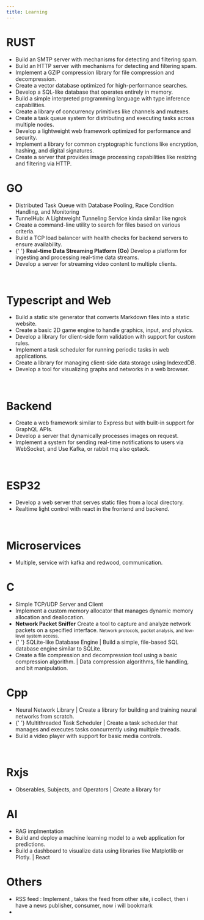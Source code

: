 ```yaml
---
title: Learning
---
```


<div>
	<h1>RUST</h1>
	<ul>
		<li style={{ textDecoration: 'line-through' }}>
			Build an SMTP server with mechanisms for detecting and filtering spam.
		</li>
		<li>
			Build an HTTP server with mechanisms for detecting and filtering spam.
		</li>
		<li>
			Implement a GZIP compression library for file compression and
			decompression.
		</li>
		<li>Create a vector database optimized for high-performance searches.</li>
		<li>Develop a SQL-like database that operates entirely in memory.</li>
		<li>
			Build a simple interpreted programming language with type inference
			capabilities.
		</li>
		<li>
			Create a library of concurrency primitives like channels and mutexes.
		</li>
		<li>
			Create a task queue system for distributing and executing tasks across
			multiple nodes.
		</li>
		<li>
			Develop a lightweight web framework optimized for performance and
			security.
		</li>
		<li>
			Implement a library for common cryptographic functions like encryption,
			hashing, and digital signatures.
		</li>
		<li>
			Create a server that provides image processing capabilities like resizing
			and filtering via HTTP.
		</li>
	</ul>
</div>
<div>
	<h1>GO</h1>
	<ul>
		<li>
			Distributed Task Queue with Database Pooling, Race Condition Handling, and
			Monitoring
		</li>
		<li>TunnelHub: A Lightweight Tunneling Service kinda similar like ngrok</li>
		<li>
			Create a command-line utility to search for files based on various
			criteria.
		</li>
		<li>
			Build a TCP load balancer with health checks for backend servers to ensure
			availability.
		</li>
		<li>
			{' '}
			<strong>Real-time Data Streaming Platform (Go)</strong>
			Develop a platform for ingesting and processing real-time data streams.
		</li>
		<li>Develop a server for streaming video content to multiple clients.</li>
	</ul>
</div>

<br />

<div>
	<h1>Typescript and Web</h1>
	<ul>
		<li>
			Build a static site generator that converts Markdown files into a static
			website.
		</li>
		<li>
			Create a basic 2D game engine to handle graphics, input, and physics.
		</li>
		<li>
			Develop a library for client-side form validation with support for custom
			rules.
		</li>
		<li>
			Implement a task scheduler for running periodic tasks in web applications.
		</li>
		<li>
			Create a library for managing client-side data storage using IndexedDB.
		</li>
		<li>
			Develop a tool for visualizing graphs and networks in a web browser.
		</li>
	</ul>
</div>
<br />

<div>
	<h1>Backend</h1>
	<ul>
		<li>
			Create a web framework similar to Express but with built-in support for
			GraphQL APIs.
		</li>
		<li>Develop a server that dynamically processes images on request.</li>
		<li>
			Implement a system for sending real-time notifications to users via
			WebSocket, and Use Kafka, or rabbit mq also qstack.
		</li>
	</ul>
</div>
<br />
<div>
	<h1>ESP32</h1>
	<ul>
		<li>
			Develop a web server that serves static files from a local directory.
		</li>
		<li>Realtime light control with react in the frontend and backend.</li>
	</ul>
</div>
<br />

<div>
	<h1>Microservices</h1>
	<ul>
		<li>Multiple, service with kafka and redwood, communication.</li>
	</ul>
</div>

<div>
	<h1>C</h1>
	<ul>
		<li>Simple TCP/UDP Server and Client</li>
		<li>
			Implement a custom memory allocator that manages dynamic memory allocation
			and deallocation.
		</li>
		<li>
			<strong>Network Packet Sniffer</strong>
			Create a tool to capture and analyze network packets on a specified
			interface.
			<small>
				Network protocols, packet analysis, and low-level system access.
			</small>
		</li>
		<li>
			{' '}
			SQLite-like Database Engine | Build a simple, file-based SQL database
			engine similar to SQLite.
		</li>
		<li>
			Create a file compression and decompression tool using a basic compression
			algorithm. | Data compression algorithms, file handling, and bit
			manipulation.
		</li>
	</ul>
</div>

<div>
	<h1>Cpp</h1>
	<ul>
		<li>
			Neural Network Library | Create a library for building and training neural
			networks from scratch.
		</li>
		<li>
			{' '}
			Multithreaded Task Scheduler | Create a task scheduler that manages and
			executes tasks concurrently using multiple threads.
		</li>
		<li>Build a video player with support for basic media controls.</li>
	</ul>
</div>

<br />
<div>
	<h1>Rxjs</h1>
	<ul>
		<li>Obserables, Subjects, and Operators | Create a library for</li>
	</ul>
</div>

<div>
	<h1>AI</h1>
	<ul>
		<li>RAG implmentation</li>
		<li>
			Build and deploy a machine learning model to a web application for
			predictions.
		</li>
		<li>
			Build a dashboard to visualize data using libraries like Matplotlib or
			Plotly. | React
		</li>
	</ul>
</div>


<div>
	<h1>Others</h1>
	<ul>
		<li>RSS feed : Implement , takes the feed from other site, i collect, then i have a news publisher, consumer, now i will bookmark</li>
		<li></li>
	</ul>
</div>
